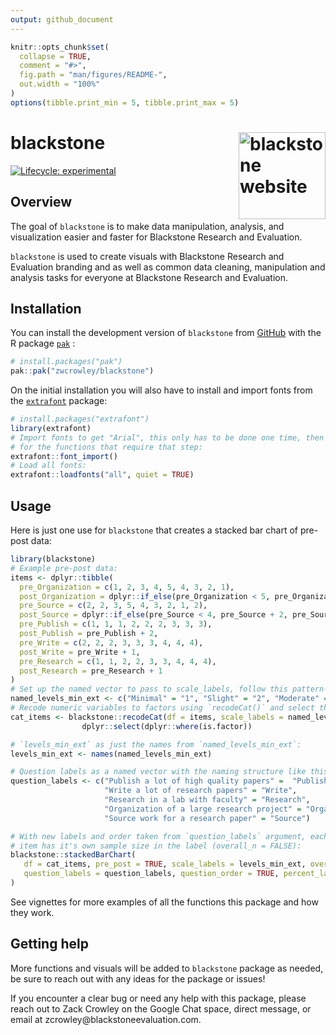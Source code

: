 ```yaml
---
output: github_document
---
```


<!-- README.md is generated from README.Rmd. Please edit that file -->

```r
knitr::opts_chunk$set(
  collapse = TRUE,
  comment = "#>",
  fig.path = "man/figures/README-",
  out.width = "100%"
)
options(tibble.print_min = 5, tibble.print_max = 5)
```

# blackstone <a href="https://zwcrowley.github.io/blackstone/"><img src="man/figures/logo.png" align="right" height="139" alt="blackstone website" /></a>

<!-- badges: start -->
[![Lifecycle: experimental](https://img.shields.io/badge/lifecycle-experimental-orange.svg)](https://lifecycle.r-lib.org/articles/stages.html#experimental)
<!-- badges: end -->

## Overview

The goal of `blackstone` is to make data manipulation, analysis, and visualization easier and faster for Blackstone Research and Evaluation.

`blackstone` is used to create visuals with Blackstone Research and Evaluation branding and as well as common data cleaning, 
manipulation and analysis tasks for everyone at Blackstone Research and Evaluation.

## Installation

You can install the development version of `blackstone` from [GitHub](https://github.com/) with the R package [`pak`](https://pak.r-lib.org/) :

``` r
# install.packages("pak")
pak::pak("zwcrowley/blackstone")
```

On the initial installation you will also have to install and import fonts from the [`extrafont`](https://github.com/wch/extrafont) package:

``` r
# install.packages("extrafont")
library(extrafont)
# Import fonts to get "Arial", this only has to be done one time, then `blackstone` package will use the code below to load the fonts automatically 
# for the functions that require that step:
extrafont::font_import()
# Load all fonts:
extrafont::loadfonts("all", quiet = TRUE)
```


## Usage

Here is just one use for `blackstone` that creates a stacked bar chart of pre-post data:

```r
library(blackstone)
# Example pre-post data:
items <- dplyr::tibble(
  pre_Organization = c(1, 2, 3, 4, 5, 4, 3, 2, 1),
  post_Organization = dplyr::if_else(pre_Organization < 5, pre_Organization + 1, pre_Organization),
  pre_Source = c(2, 2, 3, 5, 4, 3, 2, 1, 2),
  post_Source = dplyr::if_else(pre_Source < 4, pre_Source + 2, pre_Source),
  pre_Publish = c(1, 1, 1, 2, 2, 2, 3, 3, 3),
  post_Publish = pre_Publish + 2,
  pre_Write = c(2, 2, 2, 3, 3, 3, 4, 4, 4),
  post_Write = pre_Write + 1,
  pre_Research = c(1, 1, 2, 2, 3, 3, 4, 4, 4),
  post_Research = pre_Research + 1
)
# Set up the named vector to pass to scale_labels, follow this pattern- c("{new label}" = "{original variable name}"):
named_levels_min_ext <- c("Minimal" = "1", "Slight" = "2", "Moderate" = "3", "Good" = "4", "Extensive" = "5")
# Recode numeric variables to factors using `recodeCat()` and select the factor variables:
cat_items <- blackstone::recodeCat(df = items, scale_labels = named_levels_min_ext) %>% 
                dplyr::select(dplyr::where(is.factor))

# `levels_min_ext` as just the names from `named_levels_min_ext`:
levels_min_ext <- names(named_levels_min_ext)

# Question labels as a named vector with the naming structure like this- c("{new label}" = "{original variable name}"):
question_labels <- c("Publish a lot of high quality papers" =  "Publish",
                     "Write a lot of research papers" = "Write",
                     "Research in a lab with faculty" = "Research",
                     "Organization of a large research project" = "Organization",
                     "Source work for a research paper" = "Source")

# With new labels and order taken from `question_labels` argument, each 
# item has it's own sample size in the label (overall_n = FALSE):
blackstone::stackedBarChart(
   df = cat_items, pre_post = TRUE, scale_labels = levels_min_ext, overall_n = FALSE,
   question_labels = question_labels, question_order = TRUE, percent_label = TRUE
)

```

See vignettes for more examples of all the functions this package and how they work.

## Getting help

More functions and visuals will be added to `blackstone` package as needed, be sure to reach out with any ideas for the package or issues!

If you encounter a clear bug or need any help with this package, please reach out to Zack Crowley on the Google Chat space, 
direct message, or email at zcrowley@blackstoneevaluation.com. 

